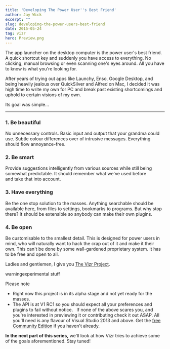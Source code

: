 ```yaml
---
title: 'Developing The Power User''s Best Friend'
author: Jay Wick
excerpt: ""
slug: developing-the-power-users-best-friend
date: 2015-05-24
tag: vizr
hero: Preview.png
---
```


The app launcher on the desktop computer is the power user's best friend. A quick shortcut key and suddenly you have access to everything. No clicking, manual browsing or even scanning one's eyes around. All you have to know is what you're looking for.

After years of trying out apps like Launchy, Enso, Google Desktop, and being heavily jealous over QuickSilver and Alfred on Mac, I decided it was high time to write my own for PC and break past existing shortcomings and uphold to certain visions of my own.

Its goal was simple...

****

### 1. Be beautiful
No unnecessary controls. Basic input and output that your grandma could use. Subtle colour differences over of intrusive messages. Everything should flow annoyance-free.

### 2. Be smart
Provide suggestions intelligently from various sources while still being somewhat predictable. It should remember what we've used before and take that into account.

### 3. Have everything

Be the one stop solution to the masses. Anything searchable should be available here, from files to settings, bookmarks to programs. But why stop there? It should be extensible so anybody can make their own plugins.

### 4. Be open

Be customisable to the smallest detail. This is designed for power users in mind, who will naturally want to hack the crap out of it and make it their own. This can't be done by some wall-gardened proprietary system. It has to be free and open to all.

Ladies and gentlemen, I give you [The Vizr Project](https://github.com/jaywick/Vizr/).

<span class="post-badge"><span class="post-badge-warn1">warning</span><span class="post-badge-warn2">experimental stuff</span></span>

Please note

*   Right now this project is in its alpha stage and not yet ready for the masses.
*   The API is at V1 RC1 so you should expect all your preferences and plugins to fail without notice.
 
If none of the above scares you, and you're interested in previewing it or contributing check it out ASAP. All you'll need is any flavour of Visual Studio 2013 and above. Get the [free Community Edition](https://www.visualstudio.com/en-us/products/visual-studio-community-vs.aspx) if you haven't already.

**In the next part of this series,** we'll look at how Vizr tries to achieve some of the goals aforementioned. Stay tuned!